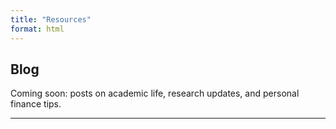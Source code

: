 ```yaml
---
title: "Resources"
format: html
---
```




## Blog

Coming soon: posts on academic life, research updates, and personal finance tips.

------------------------------------------------------------------------